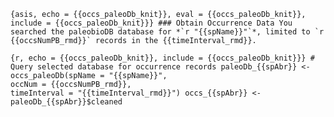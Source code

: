 ```{asis, echo = {{occs_paleoDb_knit}}, eval = {{occs_paleoDb_knit}}, include = {{occs_paleoDb_knit}}}
### Obtain Occurrence Data
You searched the paleobioDB database for *`r "{{spName}}"`*, limited to `r {{occsNumPB_rmd}}` records in the {{timeInterval_rmd}}. 
```

```{r, echo = {{occs_paleoDb_knit}}, include = {{occs_paleoDb_knit}}}
# Query selected database for occurrence records
paleoDb_{{spAbr}} <- occs_paleoDb(spName = "{{spName}}", 
                                  occNum = {{occsNumPB_rmd}}, 
                                  timeInterval = "{{timeInterval_rmd}}")
occs_{{spAbr}} <- paleoDb_{{spAbr}}$cleaned
```
